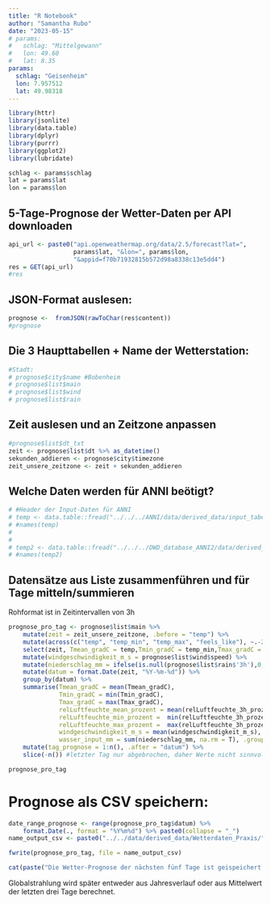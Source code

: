 ```yaml
---
title: "R Notebook"
author: "Samantha Rubo"
date: "2023-05-15"
# params:
#   schlag: "Mittelgewann"
#   lon: 49.60
#   lat: 8.35
params:
  schlag: "Geisenheim"
  lon: 7.957512 
  lat: 49.98318
---
```


```r
library(httr)
library(jsonlite)
library(data.table)
library(dplyr)
library(purrr)
library(ggplot2)
library(lubridate)
```

```r
schlag <- params$schlag
lat = params$lat
lon = params$lon
```


## 5-Tage-Prognose der Wetter-Daten per API downloaden
```r
api_url <- paste0("api.openweathermap.org/data/2.5/forecast?lat=",
                  params$lat, "&lon=", params$lon,
                  "&appid=f70b71932815b572d98a8338c13e5dd4")
res = GET(api_url)
#res
```
## JSON-Format auslesen:
```r
prognose <-  fromJSON(rawToChar(res$content))
#prognose
```


## Die 3 Haupttabellen + Name der Wetterstation:
```r
#Stadt:
# prognose$city$name #Bobenheim
# prognose$list$main
# prognose$list$wind
# prognose$list$rain
```

## Zeit auslesen und an Zeitzone anpassen
```r
#prognose$list$dt_txt
zeit <- prognose$list$dt %>% as_datetime()
sekunden_addieren <- prognose$city$timezone
zeit_unsere_zeitzone <- zeit + sekunden_addieren
```

## Welche Daten werden für ANNI beötigt?
```r
# #Header der Input-Daten für ANNI
# temp <- data.table::fread("../../../ANNI/data/derived_data/input_tabelle_2020_2022_20220808_complete.csv")
# #names(temp)
# 
# 
# temp2 <- data.table::fread("../../../DWD_database_ANNI2/data/derived_data/DWD_data/alle_stationsdaten_zusammen_part7of7.csv")
# #names(temp2)
```


## Datensätze aus Liste zusammenführen und für Tage mitteln/summieren
Rohformat ist in Zeitintervallen von 3h
```r
prognose_pro_tag <- prognose$list$main %>%
    mutate(zeit = zeit_unsere_zeitzone, .before = "temp") %>%
    mutate(across(c("temp", "temp_min", "temp_max", "feels_like"), ~.-273.15)) %>%
    select(zeit, Tmean_gradC = temp,Tmin_gradC = temp_min,Tmax_gradC = temp_max, relLuftfeuchte_3h_prozent =  humidity ) %>%
    mutate(windgeschwindigkeit_m_s = prognose$list$wind$speed) %>%
    mutate(niederschlag_mm = ifelse(is.null(prognose$list$rain$'3h'),0,prognose$list$rain$'3h')) %>%
    mutate(datum = format.Date(zeit, "%Y-%m-%d")) %>%
    group_by(datum) %>%
    summarise(Tmean_gradC = mean(Tmean_gradC),
              Tmin_gradC = min(Tmin_gradC),
              Tmax_gradC = max(Tmax_gradC),
              relLuftfeuchte_mean_prozent = mean(relLuftfeuchte_3h_prozent),
              relLuftfeuchte_min_prozent =  min(relLuftfeuchte_3h_prozent) ,
              relLuftfeuchte_max_prozent =  max(relLuftfeuchte_3h_prozent),
              windgeschwindigkeit_m_s = mean(windgeschwindigkeit_m_s),
              wasser_input_mm = sum(niederschlag_mm, na.rm = T), .groups = "drop") %>% 
    mutate(tag_prognose = 1:n(), .after = "datum") %>%
    slice(-n()) #letzter Tag nur abgebrochen, daher Werte nicht sinnvoll

prognose_pro_tag
```

# Prognose als CSV speichern:
```r

date_range_prognose <- range(prognose_pro_tag$datum) %>% 
    format.Date(., format = "%Y%m%d") %>% paste0(collapse = "_")
name_output_csv <- paste0("../../data/derived_data/Wetterdaten_Praxis/", params$schlag, "/Prognose_",date_range_prognose, ".csv")

fwrite(prognose_pro_tag, file = name_output_csv)

cat(paste("Die Wetter-Prognose der nächsten fünf Tage ist geispeichert unter: \n", name_output_csv))
```


Globalstrahlung wird später entweder aus Jahresverlauf oder aus Mittelwert der letzten drei Tage berechnet.





